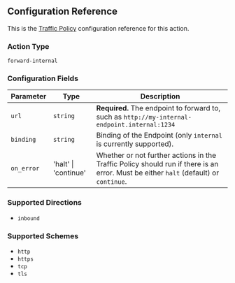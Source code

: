## Configuration Reference

This is the [Traffic Policy](/docs/http/traffic-policy/) configuration
reference for this action.

### Action Type

`forward-internal`

### Configuration Fields

| Parameter  | Type                 | Description                                                                                                                          |
| ---------- | -------------------- | ------------------------------------------------------------------------------------------------------------------------------------ |
| `url`      | `string`             | **Required.** The endpoint to forward to, such as `http://my-internal-endpoint.internal:1234`                                        |
| `binding`  | `string`             | Binding of the Endpoint (only `internal` is currently supported).                                                                    |
| `on_error` | 'halt' \| 'continue' | Whether or not further actions in the Traffic Policy should run if there is an error. Must be either `halt` (default) or `continue`. |

### Supported Directions

- `inbound`

### Supported Schemes

- `http`
- `https`
- `tcp`
- `tls`
